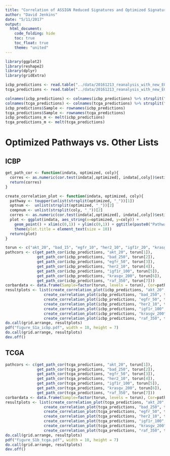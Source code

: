 ```yaml
---
title: "Correlation of ASSIGN Reduced Signatures and Optimized Signature"
author: "David Jenkins"
date: "5/11/2017"
output:
  html_document:
    code_folding: hide
    toc: true
    toc_float: true
    theme: "united"
---
```


```r
library(ggplot2)
library(reshape2)
library(dplyr)
library(gridExtra)

icbp_predictions <- read.table("../data/20161213_reanalysis_with_new_EGFR_icbp.predictions.txt", sep="\t", header=T)
tcga_predictions <- read.table("../data/20161213_reanalysis_with_new_EGFR_tcga.predictions.txt", sep="\t", header=T)

colnames(icbp_predictions) <- colnames(icbp_predictions) %>% strsplit("_") %>% lapply(function(x) paste(x[1],x[2], sep="_")) %>% unlist
colnames(tcga_predictions) <- colnames(tcga_predictions) %>% strsplit("_") %>% lapply(function(x) paste(x[1],x[2], sep="_")) %>% unlist
icbp_predictions$Sample <- rownames(icbp_predictions)
tcga_predictions$Sample <- rownames(tcga_predictions)
icbp_predictions_m <- melt(icbp_predictions)
tcga_predictions_m <- melt(tcga_predictions)
```

# Optimized Pathways vs. Other Lists {.tabset}

## ICBP

```r
get_path_cor <- function(indata, optimized, coly){
  corres <- as.numeric(cor.test(indata[,optimized], indata[,coly])$estimate)
  return(corres)
}

create_correlation_plot <- function(indata, optimized, coly){
  pathway <- toupper(unlist(strsplit(optimized, "_"))[1])
  optnum <-  unlist(strsplit(optimized, "_"))[2]
  compnum <- unlist(strsplit(coly, "_"))[2]
  corres <- as.numeric(cor.test(indata[,optimized], indata[,coly])$estimate)
  plot <- ggplot(indata, aes_string(x=optimized, y=coly)) +
    geom_point() + xlim(c(0,1)) + ylim(c(0,1)) + ggtitle(paste0("Pathway: ",pathway," ",optnum," vs. ", compnum," - cor: ", round(corres,3))) + 
    theme(plot.title = element_text(size = 10))
  return(plot)
}

torun <- c("akt_20", "bad_15", "egfr_10", "her2_10", "igf1r_20", "krasgv_75", "raf_50")
pathcors <- c(get_path_cor(icbp_predictions, "akt_20", torun[1]),
              get_path_cor(icbp_predictions, "bad_250", torun[2]),
              get_path_cor(icbp_predictions, "egfr_50", torun[3]),
              get_path_cor(icbp_predictions, "her2_10", torun[4]),
              get_path_cor(icbp_predictions, "igf1r_100", torun[5]),
              get_path_cor(icbp_predictions, "krasgv_200", torun[6]),
              get_path_cor(icbp_predictions, "raf_350", torun[7]))
corbardata <- data.frame(Sample=factor(torun, levels = torun), Cor=pathcors)
resultplots <- list(create_correlation_plot(icbp_predictions, "akt_20", torun[1]),
                 create_correlation_plot(icbp_predictions, "bad_250", torun[2]),
                 create_correlation_plot(icbp_predictions, "egfr_50", torun[3]),
                 create_correlation_plot(icbp_predictions, "her2_10", torun[4]),
                 create_correlation_plot(icbp_predictions, "igf1r_100", torun[5]),
                 create_correlation_plot(icbp_predictions, "krasgv_200", torun[6]),
                 create_correlation_plot(icbp_predictions, "raf_350", torun[7]))
do.call(grid.arrange, resultplots)
pdf("figure_S1a_icbp.pdf", width = 10, height = 7)
do.call(grid.arrange, resultplots)
dev.off()
```

## TCGA


```r
pathcors <- c(get_path_cor(tcga_predictions, "akt_20", torun[1]),
              get_path_cor(tcga_predictions, "bad_250", torun[2]),
              get_path_cor(tcga_predictions, "egfr_50", torun[3]),
              get_path_cor(tcga_predictions, "her2_10", torun[4]),
              get_path_cor(tcga_predictions, "igf1r_100", torun[5]),
              get_path_cor(tcga_predictions, "krasgv_200", torun[6]),
              get_path_cor(tcga_predictions, "raf_350", torun[7]))
corbardata <- data.frame(Sample=factor(torun, levels = torun), Cor=pathcors)
resultplots <- list(create_correlation_plot(tcga_predictions, "akt_20", torun[1]),
                 create_correlation_plot(tcga_predictions, "bad_250", torun[2]),
                 create_correlation_plot(tcga_predictions, "egfr_50", torun[3]),
                 create_correlation_plot(tcga_predictions, "her2_10", torun[4]),
                 create_correlation_plot(tcga_predictions, "igf1r_100", torun[5]),
                 create_correlation_plot(tcga_predictions, "krasgv_200", torun[6]),
                 create_correlation_plot(tcga_predictions, "raf_350", torun[7]))
do.call(grid.arrange, resultplots)
pdf("figure_S1b_tcga.pdf", width = 10, height = 7)
do.call(grid.arrange, resultplots)
dev.off()
```
